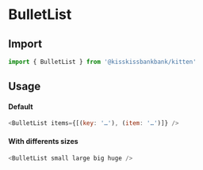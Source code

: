 
<Meta title="List/BulletList" component={BulletList} />

# BulletList

<Canvas>
  <Story name="Example" story={stories.Default} />
</Canvas>

## Import

```js
import { BulletList } from '@kisskissbankbank/kitten'
```

## Usage

#### Default

```js
<BulletList items={[(key: '…'), (item: '…')]} />
```

#### With differents sizes

```js
<BulletList small large big huge />
```
